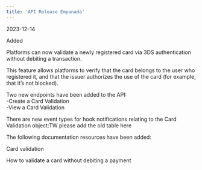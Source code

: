 ```yaml
---  
title: 'API Release Empanada'  
---  
```

<span class="date">2023-12-14</span>  
  
  
<div class="pill pill-green">Added</div>  
  

Platforms can now validate a newly registered card via 3DS authentication without debiting a transaction.   

This feature allows platforms to verify that the card belongs to the user who registered it, and that the issuer authorizes the use of the card (for example, that it’s not blocked).   

Two new endpoints have been added to the API:  
-Create a Card Validation  
-View a Card Validation  

There are new event types for hook notifications relating to the Card Validation object:TW please add the old table here  

The following documentation resources have been added:  

<Card title="Article">Card validation</Card>  

<Card title="Tutorial">How to validate a card without debiting a payment</Card>